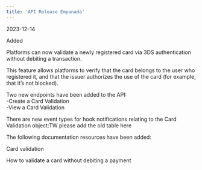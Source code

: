 ```yaml
---  
title: 'API Release Empanada'  
---  
```

<span class="date">2023-12-14</span>  
  
  
<div class="pill pill-green">Added</div>  
  

Platforms can now validate a newly registered card via 3DS authentication without debiting a transaction.   

This feature allows platforms to verify that the card belongs to the user who registered it, and that the issuer authorizes the use of the card (for example, that it’s not blocked).   

Two new endpoints have been added to the API:  
-Create a Card Validation  
-View a Card Validation  

There are new event types for hook notifications relating to the Card Validation object:TW please add the old table here  

The following documentation resources have been added:  

<Card title="Article">Card validation</Card>  

<Card title="Tutorial">How to validate a card without debiting a payment</Card>